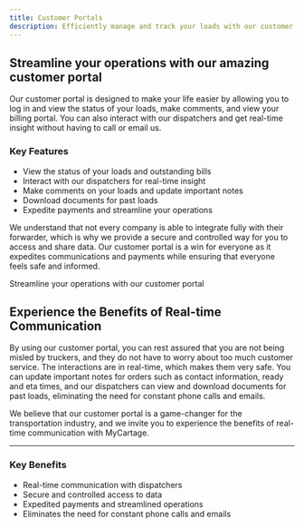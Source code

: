 ```yaml
---
title: Customer Portals
description: Efficiently manage and track your loads with our customer portal. Get real-time updates and secure data sharing with your dispatchers and forwarders.
---
```


## Streamline your operations with our amazing customer portal

Our customer portal is designed to make your life easier by allowing you to log in and view the status of your loads, make comments, and view your billing portal. You can also interact with our dispatchers and get real-time insight without having to call or email us.

### Key Features

- View the status of your loads and outstanding bills
- Interact with our dispatchers for real-time insight
- Make comments on your loads and update important notes
- Download documents for past loads
- Expedite payments and streamline your operations

We understand that not every company is able to integrate fully with their forwarder, which is why we provide a secure and controlled way for you to access and share data. Our customer portal is a win for everyone as it expedites communications and payments while ensuring that everyone feels safe and informed.

<Callout type="success">
  Streamline your operations with our customer portal
</Callout>

## Experience the Benefits of Real-time Communication

By using our customer portal, you can rest assured that you are not being misled by truckers, and they do not have to worry about too much customer service. The interactions are in real-time, which makes them very safe. You can update important notes for orders such as contact information, ready and eta times, and our dispatchers can view and download documents for past loads, eliminating the need for constant phone calls and emails.

We believe that our customer portal is a game-changer for the transportation industry, and we invite you to experience the benefits of real-time communication with MyCartage.

---

<Card>

### Key Benefits

- Real-time communication with dispatchers
- Secure and controlled access to data
- Expedited payments and streamlined operations
- Eliminates the need for constant phone calls and emails

</Card>
